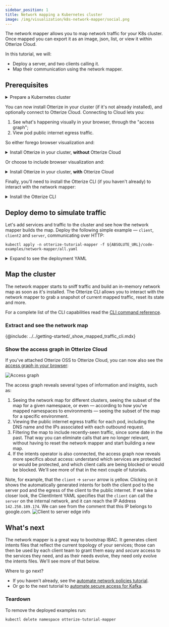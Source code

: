 ```yaml
---
sidebar_position: 1
title: Network mapping a Kubernetes cluster
image: /img/visualization/k8s-network-mapper/social.png
---
```



The network mapper allows you to map network traffic for your K8s cluster. Once mapped you can export it as an image, json, list, or view it within Otterize Cloud.

In this tutorial, we will:

- Deploy a server, and two clients calling it.
- Map their communication using the network mapper.

## Prerequisites

<details>
<summary>Prepare a Kubernetes cluster</summary>

Before you start, you'll need a Kubernetes cluster. Having a cluster with a [CNI](https://kubernetes.io/docs/concepts/extend-kubernetes/compute-storage-net/network-plugins/) that supports [NetworkPolicies](https://kubernetes.io/docs/concepts/services-networking/network-policies/) isn't required for this tutorial, but is recommended so that your cluster works with other tutorials.

{@include: ../../_common/cluster-setup.md}

</details>

You can now install Otterize in your cluster (if it's not already installed), and optionally connect to Otterize Cloud. Connecting to Cloud lets you:

1. See what's happening visually in your browser, through the "access graph";
2. View pod public internet egress traffic.

So either forego browser visualization and:

<details>
<summary>Install Otterize in your cluster, <b>without</b> Otterize Cloud</summary>

{@include: ../../_common/install-otterize.md}

</details>

Or choose to include browser visualization and:

<details>
<summary>Install Otterize in your cluster, <b>with</b> Otterize Cloud</summary>

#### Create an Otterize Cloud account

{@include: ../../_common/create-account.md}

#### Install Otterize OSS, connected to Otterize Cloud

{@include: ../../_common/install-otterize-from-cloud-with-enforcement.md}

</details>

Finally, you'll need to install the Otterize CLI (if you haven't already) to interact with the network mapper:

<details>
<summary>Install the Otterize CLI</summary>

{@include: ../../_common/install-otterize-cli.md}

</details>

## Deploy demo to simulate traffic

Let's add services and traffic to the cluster and see how the network mapper builds the map.
Deploy the following simple example &mdash; `client`, `client2` and `server`, communicating over HTTP:

```shell
kubectl apply -n otterize-tutorial-mapper -f ${ABSOLUTE_URL}/code-examples/network-mapper/all.yaml
```

<details>
<summary>Expand to see the deployment YAML</summary>

```yaml
{@include: ../../../static/code-examples/network-mapper/all.yaml}
```

</details>

## Map the cluster

The network mapper starts to sniff traffic and build an in-memory network map as soon as it's installed.
The Otterize CLI allows you to interact with the network mapper to grab a snapshot of current mapped traffic,
reset its state and more.

For a complete list of the CLI capabilities read the [CLI command reference](/reference/cli/#network-mapper).

### Extract and see the network map

{@include: ../../getting-started/_show_mapped_traffic_cli.mdx}

### Show the access graph in Otterize Cloud

If you've attached Otterize OSS to Otterize Cloud, you can now also see the [access graph in your browser](https://app.otterize.com):

![Access graph](/img/quick-tutorials/network-mapper/otterize-tutorial-access-graph.png)

The access graph reveals several types of information and insights, such as:

1. Seeing the network map for different clusters, seeing the subset of the map for a given namespace, or even &mdash; according to how you've mapped namespaces to environments &mdash; seeing the subset of the map for a specific environment.
2. Viewing the public internet egress traffic for each pod, including the DNS name and the IPs associated with each outbound request.
3. Filtering the map to include recently-seen traffic, since some date in the past. That way you can eliminate calls that are no longer relevant, without having to reset the network mapper and start building a new map.
4. If the intents operator is also connected, the access graph now reveals more specifics about access: understand which services are protected or would be protected, and which client calls are being blocked or would be blocked. We'll see more of that in the next couple of tutorials.

Note, for example, that the `client` &rightarrow; `server` arrow is yellow. Clicking on it shows the automatically generated intents for both the client pod to the server pod and the egress of the client to the public internet. If we take a closer look, the ClientIntent YAML specifies that the `client` can call the `server` on the internal network, and it can reach the IP Address `142.250.189.174`. We can see from the comment that this IP belongs to google.com.
<img
  src="/img/quick-tutorials/network-mapper/otterize-tutorial-access-graph-edge-info-modal.png"
  alt="Client to server edge info"
/>

## What's next

The network mapper is a great way to bootstrap IBAC. It generates client intents files that reflect
the current topology of your services; those can then be used by each client team to grant them easy
and _secure_ access to the services they need, and as their needs evolve, they need only evolve
the intents files. We'll see more of that below.

Where to go next?

- If you haven't already, see the [automate network policies tutorial](/quickstart/access-control/k8s-network-policies).
- Or go to the next tutorial to [automate secure access for Kafka](/quickstart/access-control/k8s-kafka-mtls).

### Teardown

To remove the deployed examples run:

```bash
kubectl delete namespace otterize-tutorial-mapper
```
